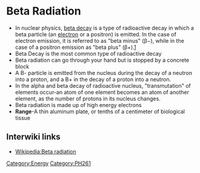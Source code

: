 = Beta Radiation =
*In nuclear physics, [[beta decay]] is a type of radioactive decay in which a beta particle (an [[electron]] or a positron) is emitted. In the case of electron emission, it is referred to as "beta minus" (β−), while in the case of a positron emission as "beta plus" (β+).[http://en.wikipedia.org/wiki/Beta_radiation]
*Beta Decay is the most common type of radioactive decay
*Beta radiation can go through your hand but is stopped by a concrete block
*A B- particle is emitted from the nucleus during the decay of a neutron into a proton, and a B+ in the decay of a proton into a neutron. 
*In the alpha and beta decay of radioactive nucleus, "transmutation" of elements occur-an atom of one element becomes an atom of another element, as the number of protons in its nucleus changes. 
*Beta radiation is made up of high energy electrons
*'''Range'''-A thin aluminum plate, or tenths of a centimeter of biological tissue

== Interwiki links ==

* [[Wikipedia:Beta radiation]]

[[Category:Energy]] 
[[Category:PH261]]